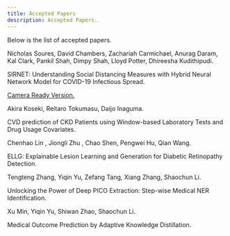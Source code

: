 ```yaml
---
title: Accepted Papers
description: Accepted Papers.
---
```


<PageDescription>

Below is the list of accepted papers.

</PageDescription>

<AnchorLinks>
  <AnchorLink>Nicholas Soures, David Chambers, Zachariah Carmichael, Anurag Daram, Kal Clark, Pankil Shah, Dimpy Shah, Lloyd Potter, Dhireesha Kudithipudi. 
  
  SIRNET: Understanding Social Distancing Measures with Hybrid Neural Network Model for COVID-19 Infectious Spread. 
  
  <a href="CameraReady_SIRNET.pdf">Camera Ready Version.</a>
  
  </AnchorLink>

  <AnchorLink>Akira Koseki, Reitaro Tokumasu, Daijo Inaguma. 
  
  CVD prediction of CKD Patients using Window-based Laboratory Tests and Drug Usage Covariates.

  </AnchorLink>

  <AnchorLink>Chenhao Lin , Jiongli Zhu , Chao Shen, Pengwei Hu, Qian Wang. 
  
  ELLG: Explainable Lesion Learning and Generation for Diabetic Retinopathy Detection.

  </AnchorLink>

  <AnchorLink>Tengteng Zhang, Yiqin Yu, Zefang Tang, Xiang Zhang, Shaochun Li. 
  
  Unlocking the Power of Deep PICO Extraction: Step-wise Medical NER Identification.

  </AnchorLink>

  <AnchorLink>Xu Min, Yiqin Yu, Shiwan Zhao, Shaochun Li. 
  
  Medical Outcome Prediction by Adaptive Knowledge Distillation. 

  </AnchorLink>
</AnchorLinks>